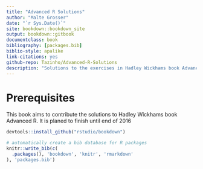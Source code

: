 ```yaml
--- 
title: "Advanced R Solutions"
author: "Malte Grosser"
date: "`r Sys.Date()`"
site: bookdown::bookdown_site
output: bookdown::gitbook
documentclass: book
bibliography: [packages.bib]
biblio-style: apalike
link-citations: yes
github-repo: Tazinho/Advanced-R-Solutions
description: "Solutions to the exercises in Hadley Wickhams book Advanced R."
---
```


# Prerequisites

This book aims to contribute the solutions to Hadley Wickhams book Advanced R.
It is planed to finish until end of 2016

```r
devtools::install_github("rstudio/bookdown")
```


```r
# automatically create a bib database for R packages
knitr::write_bib(c(
  .packages(), 'bookdown', 'knitr', 'rmarkdown'
), 'packages.bib')
```
